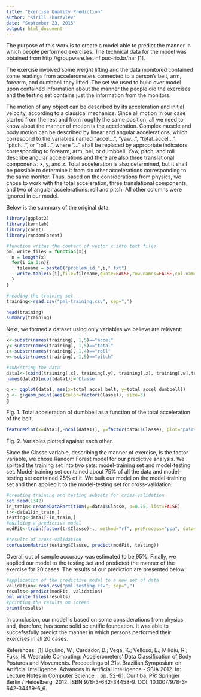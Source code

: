 ```yaml
---
title: "Exercise Quality Prediction"
author: "Kirill Zhuravlev"
date: "September 23, 2015"
output: html_document
---
```


The purpose of this work is to create a model able to predict the manner in which people performed exercises. The technical data for the model was obtained from http://groupware.les.inf.puc-rio.br/har [1]. 

The exercise involved some weight lifting and the data monitored contained some readings from accelerometers connected to a person's belt, arm, forearm, and dumbbell they lifted. The set we used to build over model upon contained information about the manner the people did the exercises and the testing set contains just the information from the monitors.

The motion of any object can be described by its acceleration and initial velocity, according to a classical mechanics. Since all motion in our case started from the rest and from roughly the same position, all we need to know about the manner of motion is the acceleration. Complex muscle and body motion can be described by linear and angular accelerations, which correspond to the variables named "accel...", "yaw...", "total_accel...", "pitch...", or "roll...", where "..." shall be replaced by appropriate indicators corresponding to forearm, arm, bel, or dumbbell. Yaw, pitch, and roll describe angular accelerations and there are also three translational components: x, y, and z. Total acceleration is also determined, but it shall be possible to determine it from six other accelerations corresponding to the same monitor. Thus, based on the considerations from physics, we chose to work with the total acceleration, three translational components, and two of angular accelerations: roll and pitch. All other columns were ignored in our model.

Below is the summary of the original data:
```r
library(ggplot2)
library(kernlab)
library(caret)
library(randomForest)

#function writes the content of vector x into text files
pml_write_files = function(x){
  n = length(x)
  for(i in 1:n){
    filename = paste0("problem_id_",i,".txt")
    write.table(x[i],file=filename,quote=FALSE,row.names=FALSE,col.names=FALSE)
  }
}

#reading the training set
training<-read.csv("pml-training.csv", sep=",")

head(training)
summary(training)
```

Next, we formed a dataset using only variables we believe are relevant:

```r
x<-substr(names(training), 1,5)=="accel"
y<-substr(names(training), 1,5)=="total"
z<-substr(names(training), 1,4)=="roll"
w<-substr(names(training), 1,5)=="pitch"

#subsetting the data
data1<-(cbind(training[,x], training[,y], training[,z], training[,w],training[,160]))
names(data1)[ncol(data1)]='Classe'

g <- ggplot(data1, aes(x=total_accel_belt, y=total_accel_dumbbell))
g <- g+geom_point(aes(color=factor(Classe)), size=3)
g
```
Fig. 1. Total acceleration of dumbbell as a function of the total acceleration of the belt.
```r
featurePlot(x=data1[,-ncol(data1)], y=factor(data1$Classe), plot="pairs")
```
Fig. 2. Variables plotted against each other.

Since the Classe variable, describing the manner of exercise, is the factor variable, we chose Random Forest model for our predictive analysis. We splitted the training set into two sets: model-training set and model-testing set. Model-training set contained about 75% of all the data and model-testing set contained 25% of it. We built our model on the model-training set and then applied it to the model-testing set for cross-validation.

```r
#creating training and testing subsets for cross-validation
set.seed(1342)
in_train<-createDataPartition(y=data1$Classe, p=0.75, list=FALSE)
tr<-data1[in_train,]
testing<-data1[-in_train,]
#building a predictive model
modFit<-train(factor(tr$Classe)~., method="rf", preProcess="pca", data=tr)

#results of cross-validation
confusionMatrix(testing$Classe, predict(modFit, testing))
```

Overall out of sample accuracy was estimated to be 95%. Finally, we applied our model to the testing set and predicted the manner of the exercise for 20 cases. The results of our prediction are presented below:

```r
#application of the predictive model to a new set of data
validation<-read.csv("pml-testing.csv", sep=",")
results<-predict(modFit, validation)
pml_write_files(results)
#printing the results on screen
print(results)
```

In conclusion, our model is based on some considerations from physics and, therefore, has some solid scientific foundation. It was able to succefssfully predict the manner in which persons performed their exercises in all 20 cases.

References:
[1] Ugulino, W.; Cardador, D.; Vega, K.; Velloso, E.; Milidiu, R.; Fuks, H. Wearable Computing: Accelerometers' Data Classification of Body Postures and Movements. Proceedings of 21st Brazilian Symposium on Artificial Intelligence. Advances in Artificial Intelligence - SBIA 2012. In: Lecture Notes in Computer Science. , pp. 52-61. Curitiba, PR: Springer Berlin / Heidelberg, 2012. ISBN 978-3-642-34458-9. DOI: 10.1007/978-3-642-34459-6_6. 